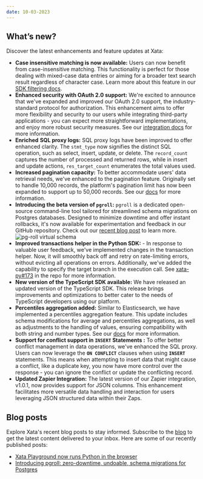 ```yaml
---
date: 10-03-2023
---
```


## What’s new?

Discover the latest enhancements and feature updates at Xata:

- **Case insensitive matching is now available:**  Users can now benefit from case-insensitive matching. This functionality is perfect for those dealing with mixed-case data entries or aiming for a broader text search result regardless of character case.  Learn more about this feature in our [SDK filtering docs](https://xata.io/docs/sdk/filtering#case-insensitive-matching).
- **Enhanced security with OAuth 2.0 support:** We're excited to announce that we've expanded and improved our OAuth 2.0 support, the industry-standard protocol for authorization. This enhancement aims to offer more flexibility and security to our users while integrating third-party applications - you can expect more straightforward implementations, and enjoy more robust security measures. See our [integration docs](https://xata.io/docs/integrations/oauth) for more information.
- **Enriched** **SQL proxy logs:** SQL proxy logs have been improved to offer enhanced clarity. The `stmt_type` now signifies the distinct SQL operation, such as select, insert, update, or delete. The `record_count` captures the number of processed and returned rows, while in insert and update actions, `res_target_count` enumerates the total values used.
- **Increased pagination capacity:**  To better accommodate users' data retrieval needs, we've enhanced to the pagination feature. Originally set to handle 10,000 records, the platform's pagination limit has now been expanded to support up to 50,000 records. See our [docs](https://xata.io/docs/sdk/get#offset-based-pagination) for more information.
- **Introducing the beta version of `pgroll`:** `pgroll` is a dedicated open-source command-line tool tailored for streamlined schema migrations on Postgres databases. Designed to minimize downtime and offer instant rollbacks, it's now available for experimentation and feedback in our GitHub repository. Check out our [recent blog post](https://xata.io/blog/pgroll-schema-migrations-postgres) to learn more.
    ![pg-roll virtual schema](images/pgroll-migration-flow.svg)
- **Improved transactions helper in the Python SDK:** - In response to valuable user feedback, we've implemented changes in the transaction helper. Now, it will smoothly back off and retry on rate-limiting errors, without evicting all operations on errors. Additionally, we've added the capability to specify the target branch in the execution call. See [xata-py#173](https://github.com/xataio/xata-py/pull/173) in the repo for more information.
- **New version of the TypeScript SDK available:** We have released an updated version of the TypeScript SDK. This release brings improvements and optimizations to better cater to the needs of TypeScript developers using our platform.
- **Percentiles aggregation added:** Similar to Elasticsearch, we have implemented a percentiles aggregation feature. This update includes schema modifications for average and percentiles aggregations, as well as adjustments to the handling of values, ensuring compatibility with both string and number types. See our [docs](https://xata.io/docs/sdk/aggregate#percentiles) for more information.
- **Support for conflict support  in `INSERT` Statements :** To offer better conflict management in data operations, we've enhanced the SQL proxy. Users can now leverage the **`ON CONFLICT`** clauses when using **`INSERT`** statements. This means when attempting to insert data that might cause a conflict, like a duplicate key, you now have more control over the response - you can ignore the conflict or update the conflicting record.
- **Updated Zapier Integration:** The latest version of our Zapier integration, v1.0.1, now provides support for JSON columns. This enhancement facilitates more versatile data handling and interaction for users leveraging JSON structured data within their Zaps.

## Blog posts

Explore Xata's recent blog posts to stay informed. Subscribe to the [blog](https://xata.io/blog) to get the latest content delivered to your inbox. Here are some of our recently published posts:

- [Xata Playground now runs Python in the browser](https://xata.io/blog/playground-python)
- [Introducing pgroll: zero-downtime, undoable, schema migrations for Postgres](https://xata.io/blog/pgroll-schema-migrations-postgres)

